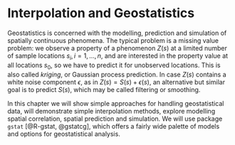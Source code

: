 # Interpolation and Geostatistics {#interpolation}

Geostatistics is concerned with the modelling, prediction and
simulation of spatially continuous phenomena.  The typical problem
is a missing value problem: we observe a property of a phenomenon
$Z(s)$ at a limited number of sample locations $s_i, i = 1,...,n$,
and are interested in the property value at all locations $s_0$,
so we have to predict it for unobserved locations. This is also
called _kriging_, or Gaussian process prediction.  In case
$Z(s)$ contains a white noise component $\epsilon$, as in
$Z(s)=S(s)+\epsilon(s)$, an alternative but similar goal is to
predict $S(s)$, which may be called filtering or smoothing.

In this chapter we will show simple approaches for handling
geostatistical data, will demonstrate simple interpolation methods,
explore modelling spatial correlation, spatial prediction and
simulation. We will use package `gstat` [@R-gstat, @gstatcg],
which offers a fairly wide palette of models and options for
geostatistical analysis.
